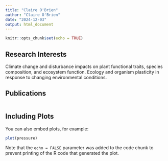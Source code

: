 ```yaml
---
title: "Claire O'Brien"
author: "Claire O'Brien"
date: "2024-12-03"
output: html_document
---
```


```r
knitr::opts_chunk$set(echo = TRUE)
```


## Research Interests

Climate change and disturbance impacts on plant functional traits, species composition, and ecosystem function. Ecology and organism plasticity in response to changing environmental conditions.

## Publications

```r

```

## Including Plots

You can also embed plots, for example:

```r
plot(pressure)
```

Note that the `echo = FALSE` parameter was added to the code chunk to prevent printing of the R code that generated the plot.
